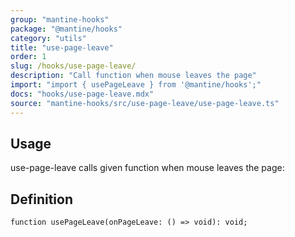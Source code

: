```yaml
---
group: "mantine-hooks"
package: "@mantine/hooks"
category: "utils"
title: "use-page-leave"
order: 1
slug: /hooks/use-page-leave/
description: "Call function when mouse leaves the page"
import: "import { usePageLeave } from '@mantine/hooks';"
docs: "hooks/use-page-leave.mdx"
source: "mantine-hooks/src/use-page-leave/use-page-leave.ts"
---
```



## Usage

use-page-leave calls given function when mouse leaves the page:

<Demo data={HooksDemos.usePageLeaveDemo} />

## Definition

```tsx
function usePageLeave(onPageLeave: () => void): void;
```
